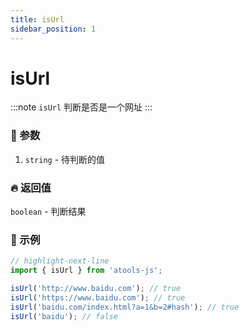 ```yaml
---
title: isUrl
sidebar_position: 1
---
```


# isUrl

:::note
`isUrl` 判断是否是一个网址
:::

### :bento: 参数

1. `string` - 待判断的值

### :fire: 返回值

`boolean` - 判断结果

### :rocket: 示例

```jsx title="isUrl"
// highlight-next-line
import { isUrl } from 'atools-js';

isUrl('http://www.baidu.com'); // true
isUrl('https://www.baidu.com'); // true
isUrl('baidu.com/index.html?a=1&b=2#hash'); // true
isUrl('baidu'); // false
```
